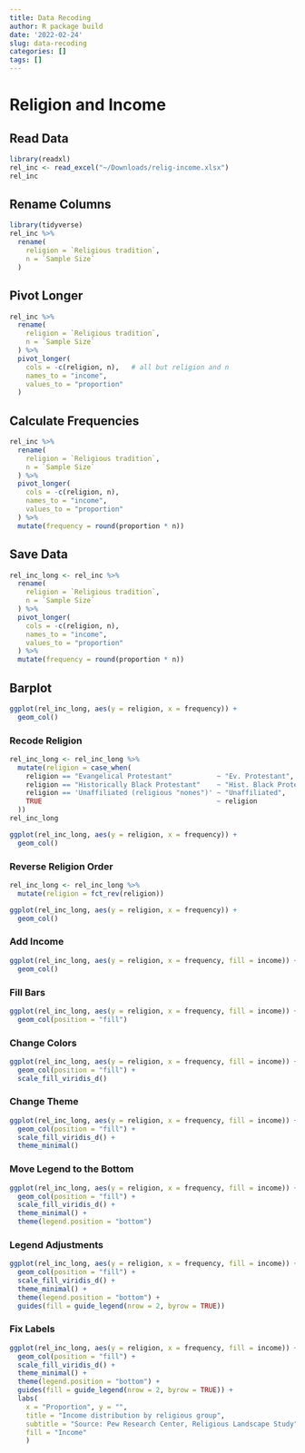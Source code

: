 ```yaml
---
title: Data Recoding
author: R package build
date: '2022-02-24'
slug: data-recoding
categories: []
tags: []
---
```


# Religion and Income

## Read Data
```r
library(readxl)
rel_inc <- read_excel("~/Downloads/relig-income.xlsx")
rel_inc
```

## Rename Columns
```r
library(tidyverse)
rel_inc %>%
  rename( 
    religion = `Religious tradition`, 
    n = `Sample Size` 
  )
```

## Pivot Longer
```r
rel_inc %>%
  rename(
    religion = `Religious tradition`,
    n = `Sample Size`
  ) %>%
  pivot_longer( 
    cols = -c(religion, n),   # all but religion and n 
    names_to = "income",  
    values_to = "proportion" 
  )
```

## Calculate Frequencies
```r
rel_inc %>%
  rename(
    religion = `Religious tradition`,
    n = `Sample Size`
  ) %>%
  pivot_longer(
    cols = -c(religion, n), 
    names_to = "income", 
    values_to = "proportion"
  ) %>%
  mutate(frequency = round(proportion * n))
```

## Save Data
```r
rel_inc_long <- rel_inc %>% 
  rename(
    religion = `Religious tradition`,
    n = `Sample Size`
  ) %>%
  pivot_longer(
    cols = -c(religion, n), 
    names_to = "income", 
    values_to = "proportion"
  ) %>%
  mutate(frequency = round(proportion * n))
```

## Barplot
```r
ggplot(rel_inc_long, aes(y = religion, x = frequency)) +
  geom_col() 
```

### Recode Religion
```r
rel_inc_long <- rel_inc_long %>%
  mutate(religion = case_when(
    religion == "Evangelical Protestant"           ~ "Ev. Protestant",
    religion == "Historically Black Protestant"    ~ "Hist. Black Protestant",
    religion == 'Unaffiliated (religious "nones")' ~ "Unaffiliated",
    TRUE                                           ~ religion
  ))
rel_inc_long
```

```r
ggplot(rel_inc_long, aes(y = religion, x = frequency)) +
  geom_col() 
```

### Reverse Religion Order
```r
rel_inc_long <- rel_inc_long %>%
  mutate(religion = fct_rev(religion))
```

```r
ggplot(rel_inc_long, aes(y = religion, x = frequency)) +
  geom_col() 
```

### Add Income
```r
ggplot(rel_inc_long, aes(y = religion, x = frequency, fill = income)) + 
  geom_col()
```

### Fill Bars
```r
ggplot(rel_inc_long, aes(y = religion, x = frequency, fill = income)) +
  geom_col(position = "fill")
```

### Change Colors
```r
ggplot(rel_inc_long, aes(y = religion, x = frequency, fill = income)) +
  geom_col(position = "fill") +
  scale_fill_viridis_d()
```

### Change Theme
```r
ggplot(rel_inc_long, aes(y = religion, x = frequency, fill = income)) +
  geom_col(position = "fill") +
  scale_fill_viridis_d() +
  theme_minimal()
```

### Move Legend to the Bottom
```r
ggplot(rel_inc_long, aes(y = religion, x = frequency, fill = income)) +
  geom_col(position = "fill") +
  scale_fill_viridis_d() +
  theme_minimal() +
  theme(legend.position = "bottom")
```

### Legend Adjustments
```r
ggplot(rel_inc_long, aes(y = religion, x = frequency, fill = income)) +
  geom_col(position = "fill") +
  scale_fill_viridis_d() +
  theme_minimal() +
  theme(legend.position = "bottom") +
  guides(fill = guide_legend(nrow = 2, byrow = TRUE))
```

### Fix Labels
```r
ggplot(rel_inc_long, aes(y = religion, x = frequency, fill = income)) +
  geom_col(position = "fill") +
  scale_fill_viridis_d() +
  theme_minimal() +
  theme(legend.position = "bottom") +
  guides(fill = guide_legend(nrow = 2, byrow = TRUE)) +
  labs(
    x = "Proportion", y = "", 
    title = "Income distribution by religious group", 
    subtitle = "Source: Pew Research Center, Religious Landscape Study", 
    fill = "Income" 
    )
```

